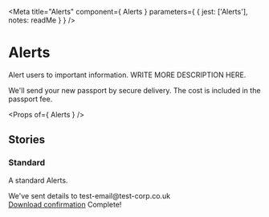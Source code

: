 
<Meta
  title="Alerts"
  component={ Alerts }
  parameters={ {
    jest: ['Alerts'],
    notes: readMe
  } }
/>

# Alerts

Alert users to important information.
WRITE MORE DESCRIPTION HERE.

<Preview withToolbar>
  <Story name="Alerts">
    <Alerts heading="Passport">
      We'll send your new passport by secure delivery. The cost is included in the passport fee.
    </Alerts>
  </Story>
</Preview>

<Props of={ Alerts } />


## Stories
### Standard

A standard Alerts.

<Preview>
  <Story name="Successful">
    <Alerts heading="Payment successful" type="success">
      We've sent details to test-email@test-corp.co.uk <br /><a href="#">Download confirmation</a>
    </Alerts>
    <Alerts heading="Payment complete" >
      Complete! 
    </Alerts>
  </Story>
</Preview>
